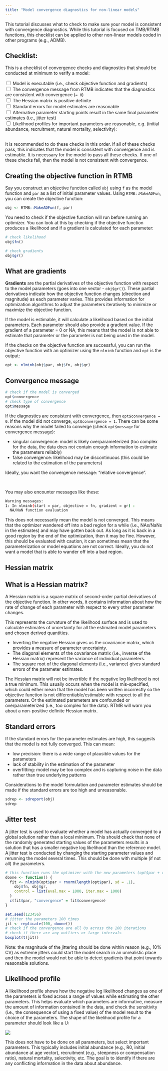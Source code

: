 ```yaml
---
title: "Model convergence diagnostics for non-linear models"
---
```


This tutorial discusses what to check to make sure your model is consistent with convergence diagnostics. While this tutorial is focused on TMB/RTMB functions, this checklist can be applied to other non-linear models coded in other programs (e.g., ADMB).

## Checklist:

This is a checklist of convergence checks and diagnostics that should be conducted at minimum to verify a model:

<label><input type="checkbox" unchecked/> Model is executable (i.e., check objective function and gradients) </label>\
<label><input type="checkbox" unchecked/> The convergence message from RTMB indicates that the diagnostics are consistent with convergence (`= 0`) </label>\
<label><input type="checkbox" unchecked/> The Hessian matrix is positive definite </label>\
<label><input type="checkbox" unchecked/> Standard errors for model estimates are reasonable </label>\
<label><input type="checkbox" unchecked/> Alternative parameter starting points result in the same final parameter estimates (i.e., jitter test) </label>\
<label><input type="checkbox" unchecked/> Likelihood profiles for important parameters are reasonable, e.g. (initial abundance, recruitment, natural mortality, selectivity): </label>\
 

It is recommended to do these checks in this order. If all of these checks pass, this indicates that the model is consistent with convergence and is estimable. It is necessary for the model to pass all these checks. If one of these checks fail, then the model is not consistent with convergence.

## Creating the objective function in RTMB

Say you construct an objective function called `obj` using `f` as the model function and `par` as a list of initial parameter values. Using `RTMB::MakeADFun`, you can create the objective function:

```r
obj <- RTMB::MakeADFun(f, par)
```

You need to check if the objective function will run before running an optimizer. You can look at this by checking if the objective function produces a likelihood and if a gradient is calculated for each parameter:

```r
# check likelihood
obj$fn()

# check gradients
obj$gr()
```

::: {.callout-note collapse="true"}
## What are gradients

**Gradients** are the partial derivatives of the objective function with respect to the model parameters (goes into one vector - `obj$gr()`). These partial derivatives indicate how the objective function changes (direction and magnitude) as each parameter varies. This provides information for optimization algorithms to adjust the parameters iteratively to minimize or maximize the objective function.
:::

If the model is estimable, it will calculate a likelihood based on the initial parameters. Each parameter should also provide a gradient value. If the gradient of a parameter = 0 or NA, this means that the model is not able to estimate that parameter or the parameter is not being used in the model.

If the checks on the objective function are successful, you can run the objective function with an optimizer using the `nlminb` function and `opt` is the output:

```r
opt <- nlminb(obj$par, obj$fn, obj$gr)
```

## Convergence message

```r
# check if the model is converged
opt$convergence
# check type of convergence
opt$message
```

If the diagnostics are consistent with convergence, then `opt$convergence = 0`. If the model did not converge, `opt$convergence = 1`. There can be some reasons why the model failed to converge (check `opt$message` for convergence message):

-   singular convergence: model is likely overparameterized (too complex for the data, the data does not contain enough information to estimate the parameters reliably)
-   false convergence: likelihood may be discontinuous (this could be related to the estimation of the parameters)

Ideally, you want the convergence message: "relative convergence".

 

You may also encounter messages like these:

```bash
Warning messages:
1: In nlminb(start = par, objective = fn, gradient = gr) :
  NA/NaN function evaluation
```

This does not necessarily mean the model is not converged. This means that the optimizer wandered off into a bad region for a while (i.e., NAs/NaNs in the estimates) and may have gotten back out. As long as it is back in a good region by the end of the optimization, then it may be fine. However, this should be evaluated with caution, it can sometimes mean that the parameterization or model equations are not correct. Ideally, you do not want a model that is able to wander off into a bad region.

## Hessian matrix

::: {.callout-note collapse="true"}
## What is a Hessian matrix?

A Hessian matrix is a square matrix of second-order partial derivatives of the objective function. In other words, it contains information about how the rate of change of each parameter with respect to every other parameter changes.

This represents the curvature of the likelihood surface and is used to calculate estimates of uncertainty for all the estimated model parameters and chosen derived quantities.

-   Inverting the negative Hessian gives us the covariance matrix, which provides a measure of parameter uncertainty.
-   The diagonal elements of the covariance matrix (i.e., inverse of the Hessian matrix) represent the variance of individual parameters.
-   The square root of the diagonal elements (i.e., variance) gives standard errors of the parameter estimates.
:::

The Hessian matrix will not be invertible if the negative log likelihood is not a true minimum. This usually occurs when the model is mis-specified, which could either mean that the model has been written incorrectly so the objective function is not differentiable/estimable with respect to all the parameters. Or the estimated parameters are confounded or overparameterized (i.e., too complex for the data). RTMB will warn you about a non-positive definite Hessian matrix.

## Standard errors

If the standard errors for the parameter estimates are high, this suggests that the model is not fully converged. This can mean:

-   low precision: there is a wide range of plausible values for the parameters
-   lack of stability in the estimation of the parameter
-   overfitting: model may be too complex and is capturing noise in the data rather than true underlying patterns

Considerations to the model formulation and parameter estimates should be made if the standard errors are too high and unreasonable.

```r
sdrep <- sdreport(obj)
sdrep
```

## Jitter test

A jitter test is used to evaluate whether a model has actually converged to a global solution rather than a local minimum. This should check that none of the randomly generated starting values of the parameters results in a solution that has a smaller negative log likelihood than the reference model. A jitter test is conducted by changing the starting parameter values and rerunning the model several times. This should be done with multiple (if not all) the parameters.

```r
# this function runs the optimizer with the new parameters (opt$par + randomization)
doone <- function() {
  fit <- nlminb(opt$par + rnorm(length(opt$par), sd = .1),
    obj$fn, obj$gr,
    control = list(eval.max = 1000, iter.max = 1000)
  )
  c(fit$par, "convergence" = fit$convergence)
}

set.seed(123456)
# jitter the parameters 100 times
jit <- replicate(100, doone())
# check if the convergence are all 0s across the 100 iterations
# check if there are any outliers or large intervals
boxplot(t(jit))
```

Note: the magnitude of the jittering should be done within reason (e.g., 10% CV) as extreme jitters could start the model search in an unrealistic place and then the model would not be able to detect gradients that point towards reasonable solutions.

## Likelihood profile

A likelihood profile shows how the negative log likelihood changes as one of the parameters is fixed across a range of values while estimating the other parameters. This helps evaluate which parameters are informative, measure the amount of information contained in the data, and check the sensitivity (i.e., the consequence of using a fixed value) of the model result to the choice of the parameters. The shape of the likelihood profile for a parameter should look like a U:

![](figs/likelihood.png){fig-align="center"}

This does not have to be done on all parameters, but select important parameters. This typically includes initial abundance (e.g., R0, initial abundance at age vector), recruitment (e.g., steepness or compensation ratio), natural mortality, selectivity, etc. The goal is to identify if there are any conflicting information in the data about abundance.
